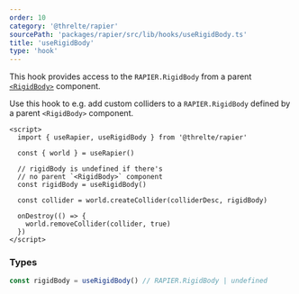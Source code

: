 ```yaml
---
order: 10
category: '@threlte/rapier'
sourcePath: 'packages/rapier/src/lib/hooks/useRigidBody.ts'
title: 'useRigidBody'
type: 'hook'
---
```


This hook provides access to the `RAPIER.RigidBody` from a parent [`<RigidBody>`](/reference/rapier/rigid-body) component.

Use this hook to e.g. add custom colliders to a `RAPIER.RigidBody` defined by a parent `<RigidBody>` component.

```svelte
<script>
  import { useRapier, useRigidBody } from '@threlte/rapier'

  const { world } = useRapier()

  // rigidBody is undefined if there's
  // no parent `<RigidBody>` component
  const rigidBody = useRigidBody()

  const collider = world.createCollider(colliderDesc, rigidBody)

  onDestroy(() => {
    world.removeCollider(collider, true)
  })
</script>
```

### Types

```ts
const rigidBody = useRigidBody() // RAPIER.RigidBody | undefined
```

